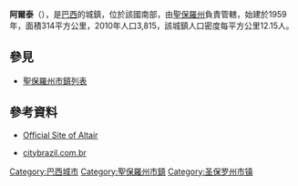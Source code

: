 {{coord|20|31|27|S|49|03|34|W|scale:30000|display=title}}

'''阿爾泰'''（{{lang-pt|Altair}}），是[[巴西|巴西]]的城鎮，位於該國南部，由[[聖保羅州|聖保羅州]]負責管轄，始建於1959年，面積314平方公里，2010年人口3,815，該城鎮人口密度每平方公里12.15人。
== 參見 ==
* [[聖保羅州市鎮列表|聖保羅州市鎮列表]]
==參考資料==
* {{pt icon}} [http://www.altair.com.br Official Site of Altair]{{dead link|date=十一月 2017 |bot=InternetArchiveBot }}
* {{pt icon}} [https://web.archive.org/web/20050225230207/http://www.citybrazil.com.br/sp/altair/ citybrazil.com.br]

{{Brazil-geo-stub}}
[[Category:巴西城市|Category:巴西城市]]
[[Category:聖保羅州市鎮|Category:聖保羅州市鎮]]
{{圣保罗州市镇}}
[[Category:圣保罗州市镇|Category:圣保罗州市镇]]